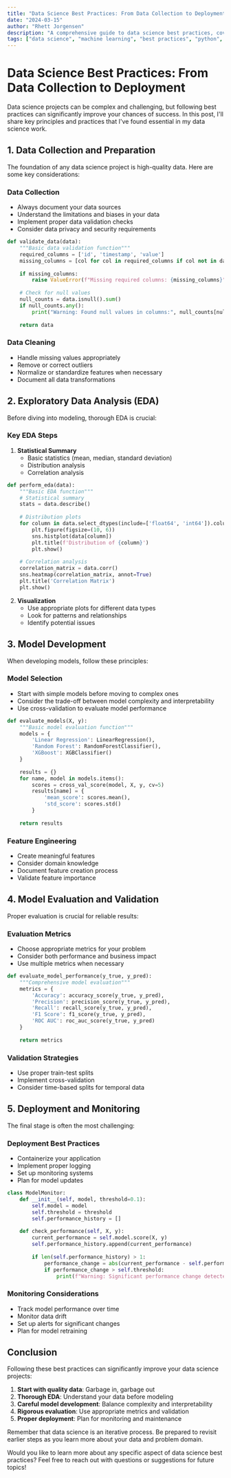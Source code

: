```yaml
---
title: "Data Science Best Practices: From Data Collection to Deployment"
date: "2024-03-15"
author: "Rhett Jorgensen"
description: "A comprehensive guide to data science best practices, covering the entire pipeline from data collection to model deployment."
tags: ["data science", "machine learning", "best practices", "python", "data analysis"]
---
```


# Data Science Best Practices: From Data Collection to Deployment

Data science projects can be complex and challenging, but following best practices can significantly improve your chances of success. In this post, I'll share key principles and practices that I've found essential in my data science work.

## 1. Data Collection and Preparation

The foundation of any data science project is high-quality data. Here are some key considerations:

### Data Collection
- Always document your data sources
- Understand the limitations and biases in your data
- Implement proper data validation checks
- Consider data privacy and security requirements

```python
def validate_data(data):
    """Basic data validation function"""
    required_columns = ['id', 'timestamp', 'value']
    missing_columns = [col for col in required_columns if col not in data.columns]
    
    if missing_columns:
        raise ValueError(f"Missing required columns: {missing_columns}")
    
    # Check for null values
    null_counts = data.isnull().sum()
    if null_counts.any():
        print("Warning: Found null values in columns:", null_counts[null_counts > 0])
    
    return data
```

### Data Cleaning
- Handle missing values appropriately
- Remove or correct outliers
- Normalize or standardize features when necessary
- Document all data transformations

## 2. Exploratory Data Analysis (EDA)

Before diving into modeling, thorough EDA is crucial:

### Key EDA Steps
1. **Statistical Summary**
   - Basic statistics (mean, median, standard deviation)
   - Distribution analysis
   - Correlation analysis

```python
def perform_eda(data):
    """Basic EDA function"""
    # Statistical summary
    stats = data.describe()
    
    # Distribution plots
    for column in data.select_dtypes(include=['float64', 'int64']).columns:
        plt.figure(figsize=(10, 6))
        sns.histplot(data[column])
        plt.title(f'Distribution of {column}')
        plt.show()
    
    # Correlation analysis
    correlation_matrix = data.corr()
    sns.heatmap(correlation_matrix, annot=True)
    plt.title('Correlation Matrix')
    plt.show()
```

2. **Visualization**
   - Use appropriate plots for different data types
   - Look for patterns and relationships
   - Identify potential issues

## 3. Model Development

When developing models, follow these principles:

### Model Selection
- Start with simple models before moving to complex ones
- Consider the trade-off between model complexity and interpretability
- Use cross-validation to evaluate model performance

```python
def evaluate_models(X, y):
    """Basic model evaluation function"""
    models = {
        'Linear Regression': LinearRegression(),
        'Random Forest': RandomForestClassifier(),
        'XGBoost': XGBClassifier()
    }
    
    results = {}
    for name, model in models.items():
        scores = cross_val_score(model, X, y, cv=5)
        results[name] = {
            'mean_score': scores.mean(),
            'std_score': scores.std()
        }
    
    return results
```

### Feature Engineering
- Create meaningful features
- Consider domain knowledge
- Document feature creation process
- Validate feature importance

## 4. Model Evaluation and Validation

Proper evaluation is crucial for reliable results:

### Evaluation Metrics
- Choose appropriate metrics for your problem
- Consider both performance and business impact
- Use multiple metrics when necessary

```python
def evaluate_model_performance(y_true, y_pred):
    """Comprehensive model evaluation"""
    metrics = {
        'Accuracy': accuracy_score(y_true, y_pred),
        'Precision': precision_score(y_true, y_pred),
        'Recall': recall_score(y_true, y_pred),
        'F1 Score': f1_score(y_true, y_pred),
        'ROC AUC': roc_auc_score(y_true, y_pred)
    }
    
    return metrics
```

### Validation Strategies
- Use proper train-test splits
- Implement cross-validation
- Consider time-based splits for temporal data

## 5. Deployment and Monitoring

The final stage is often the most challenging:

### Deployment Best Practices
- Containerize your application
- Implement proper logging
- Set up monitoring systems
- Plan for model updates

```python
class ModelMonitor:
    def __init__(self, model, threshold=0.1):
        self.model = model
        self.threshold = threshold
        self.performance_history = []
    
    def check_performance(self, X, y):
        current_performance = self.model.score(X, y)
        self.performance_history.append(current_performance)
        
        if len(self.performance_history) > 1:
            performance_change = abs(current_performance - self.performance_history[-2])
            if performance_change > self.threshold:
                print(f"Warning: Significant performance change detected: {performance_change}")
```

### Monitoring Considerations
- Track model performance over time
- Monitor data drift
- Set up alerts for significant changes
- Plan for model retraining

## Conclusion

Following these best practices can significantly improve your data science projects:

1. **Start with quality data**: Garbage in, garbage out
2. **Thorough EDA**: Understand your data before modeling
3. **Careful model development**: Balance complexity and interpretability
4. **Rigorous evaluation**: Use appropriate metrics and validation
5. **Proper deployment**: Plan for monitoring and maintenance

Remember that data science is an iterative process. Be prepared to revisit earlier steps as you learn more about your data and problem domain.

Would you like to learn more about any specific aspect of data science best practices? Feel free to reach out with questions or suggestions for future topics! 